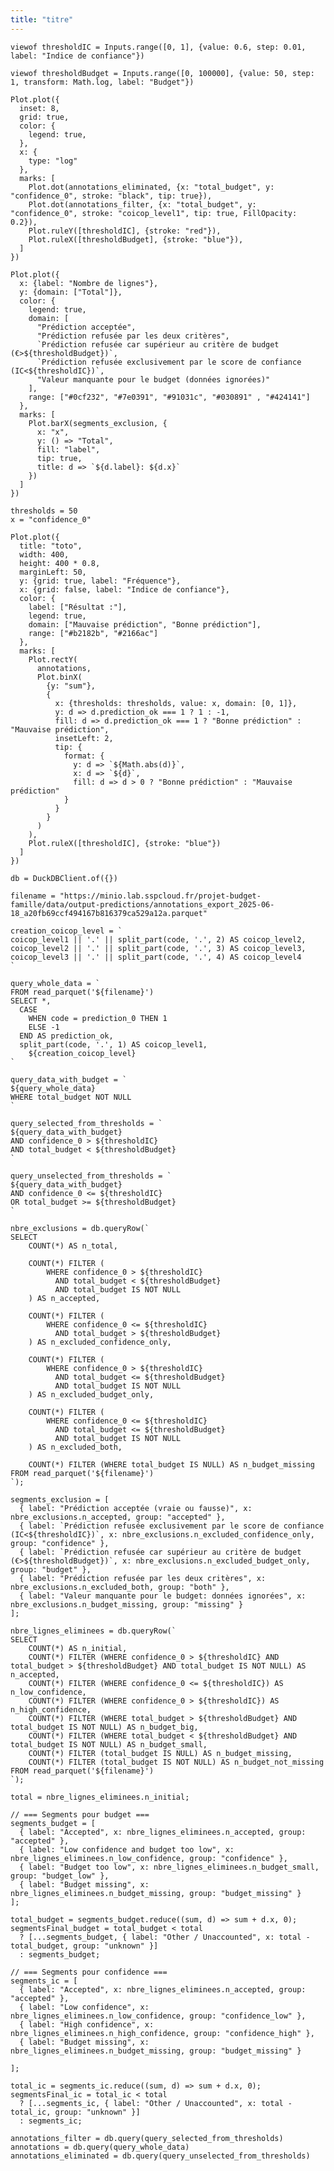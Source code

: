 ```yaml
---
title: "titre"
---
```



```ojs
viewof thresholdIC = Inputs.range([0, 1], {value: 0.6, step: 0.01, label: "Indice de confiance"})
```

```ojs
viewof thresholdBudget = Inputs.range([0, 100000], {value: 50, step: 1, transform: Math.log, label: "Budget"})
```

```ojs
Plot.plot({
  inset: 8,
  grid: true,
  color: {
    legend: true,
  },
  x: {
    type: "log"
  },
  marks: [
    Plot.dot(annotations_eliminated, {x: "total_budget", y: "confidence_0", stroke: "black", tip: true}),
    Plot.dot(annotations_filter, {x: "total_budget", y: "confidence_0", stroke: "coicop_level1", tip: true, FillOpacity: 0.2}),
    Plot.ruleY([thresholdIC], {stroke: "red"}),
    Plot.ruleX([thresholdBudget], {stroke: "blue"}),
  ]
})
```

```ojs
Plot.plot({
  x: {label: "Nombre de lignes"},
  y: {domain: ["Total"]},
  color: {
    legend: true,
    domain: [
      "Prédiction acceptée",
      "Prédiction refusée par les deux critères",
      `Prédiction refusée car supérieur au critère de budget (€>${thresholdBudget})`,
      `Prédiction refusée exclusivement par le score de confiance (IC<${thresholdIC})`,
      "Valeur manquante pour le budget (données ignorées)"
    ],
    range: ["#0cf232", "#7e0391", "#91031c", "#030891" , "#424141"]
  },
  marks: [
    Plot.barX(segments_exclusion, {
      x: "x",
      y: () => "Total",
      fill: "label",
      tip: true,
      title: d => `${d.label}: ${d.x}`
    })
  ]
})
```


```ojs
thresholds = 50
x = "confidence_0"
```

```ojs
Plot.plot({
  title: "toto",
  width: 400,
  height: 400 * 0.8,
  marginLeft: 50,
  y: {grid: true, label: "Fréquence"},
  x: {grid: false, label: "Indice de confiance"},
  color: {
    label: ["Résultat :"],
    legend: true,
    domain: ["Mauvaise prédiction", "Bonne prédiction"],
    range: ["#b2182b", "#2166ac"]
  },
  marks: [
    Plot.rectY(
      annotations,
      Plot.binX(
        {y: "sum"},
        {
          x: {thresholds: thresholds, value: x, domain: [0, 1]},
          y: d => d.prediction_ok === 1 ? 1 : -1,
          fill: d => d.prediction_ok === 1 ? "Bonne prédiction" : "Mauvaise prédiction",
          insetLeft: 2,
          tip: {
            format: {
              y: d => `${Math.abs(d)}`,
              x: d => `${d}`,
              fill: d => d > 0 ? "Bonne prédiction" : "Mauvaise prédiction"
            }
          }
        }
      )
    ),
    Plot.ruleX([thresholdIC], {stroke: "blue"})
  ]
})
```

<!-----
------>

```ojs
db = DuckDBClient.of({})
```

```ojs
filename = "https://minio.lab.sspcloud.fr/projet-budget-famille/data/output-predictions/annotations_export_2025-06-18_a20fb69ccf494167b816379ca529a12a.parquet"
```

```ojs
creation_coicop_level = `
coicop_level1 || '.' || split_part(code, '.', 2) AS coicop_level2,
coicop_level2 || '.' || split_part(code, '.', 3) AS coicop_level3,
coicop_level3 || '.' || split_part(code, '.', 4) AS coicop_level4
`
```

```ojs
query_whole_data = `
FROM read_parquet('${filename}')
SELECT *,
  CASE
    WHEN code = prediction_0 THEN 1
    ELSE -1
  END AS prediction_ok,
  split_part(code, '.', 1) AS coicop_level1,
    ${creation_coicop_level}
`
```

```ojs
query_data_with_budget = `
${query_whole_data}
WHERE total_budget NOT NULL
`
```

```ojs
query_selected_from_thresholds = `
${query_data_with_budget}
AND confidence_0 > ${thresholdIC}
AND total_budget < ${thresholdBudget}
`
```

```ojs
query_unselected_from_thresholds = `
${query_data_with_budget}
AND confidence_0 <= ${thresholdIC}
OR total_budget >= ${thresholdBudget}
`
```


```ojs
nbre_exclusions = db.queryRow(`
SELECT
    COUNT(*) AS n_total,

    COUNT(*) FILTER (
        WHERE confidence_0 > ${thresholdIC}
          AND total_budget < ${thresholdBudget}
          AND total_budget IS NOT NULL
    ) AS n_accepted,

    COUNT(*) FILTER (
        WHERE confidence_0 <= ${thresholdIC}
          AND total_budget > ${thresholdBudget}
    ) AS n_excluded_confidence_only,

    COUNT(*) FILTER (
        WHERE confidence_0 > ${thresholdIC}
          AND total_budget <= ${thresholdBudget}
          AND total_budget IS NOT NULL
    ) AS n_excluded_budget_only,

    COUNT(*) FILTER (
        WHERE confidence_0 <= ${thresholdIC}
          AND total_budget <= ${thresholdBudget}
          AND total_budget IS NOT NULL
    ) AS n_excluded_both,

    COUNT(*) FILTER (WHERE total_budget IS NULL) AS n_budget_missing
FROM read_parquet('${filename}')
`);
```

```ojs
segments_exclusion = [
  { label: "Prédiction acceptée (vraie ou fausse)", x: nbre_exclusions.n_accepted, group: "accepted" },
  { label: `Prédiction refusée exclusivement par le score de confiance (IC<${thresholdIC})`, x: nbre_exclusions.n_excluded_confidence_only, group: "confidence" },
  { label: `Prédiction refusée car supérieur au critère de budget (€>${thresholdBudget})`, x: nbre_exclusions.n_excluded_budget_only, group: "budget" },
  { label: "Prédiction refusée par les deux critères", x: nbre_exclusions.n_excluded_both, group: "both" },
  { label: "Valeur manquante pour le budget: données ignorées", x: nbre_exclusions.n_budget_missing, group: "missing" }
];
```

```ojs
nbre_lignes_eliminees = db.queryRow(`
SELECT
    COUNT(*) AS n_initial,
    COUNT(*) FILTER (WHERE confidence_0 > ${thresholdIC} AND total_budget > ${thresholdBudget} AND total_budget IS NOT NULL) AS n_accepted,
    COUNT(*) FILTER (WHERE confidence_0 <= ${thresholdIC}) AS n_low_confidence,
    COUNT(*) FILTER (WHERE confidence_0 > ${thresholdIC}) AS n_high_confidence,
    COUNT(*) FILTER (WHERE total_budget > ${thresholdBudget} AND total_budget IS NOT NULL) AS n_budget_big,
    COUNT(*) FILTER (WHERE total_budget < ${thresholdBudget} AND total_budget IS NOT NULL) AS n_budget_small,
    COUNT(*) FILTER (total_budget IS NULL) AS n_budget_missing,
    COUNT(*) FILTER (total_budget IS NOT NULL) AS n_budget_not_missing
FROM read_parquet('${filename}')
`);
```

<!-------------------
Data pour barplot
-------------------->

```ojs
total = nbre_lignes_eliminees.n_initial;

// === Segments pour budget ===
segments_budget = [
  { label: "Accepted", x: nbre_lignes_eliminees.n_accepted, group: "accepted" },
  { label: "Low confidence and budget too low", x: nbre_lignes_eliminees.n_low_confidence, group: "confidence" },
  { label: "Budget too low", x: nbre_lignes_eliminees.n_budget_small, group: "budget_low" },
  { label: "Budget missing", x: nbre_lignes_eliminees.n_budget_missing, group: "budget_missing" }
];

total_budget = segments_budget.reduce((sum, d) => sum + d.x, 0);
segmentsFinal_budget = total_budget < total
  ? [...segments_budget, { label: "Other / Unaccounted", x: total - total_budget, group: "unknown" }]
  : segments_budget;

// === Segments pour confidence ===
segments_ic = [
  { label: "Accepted", x: nbre_lignes_eliminees.n_accepted, group: "accepted" },
  { label: "Low confidence", x: nbre_lignes_eliminees.n_low_confidence, group: "confidence_low" },
  { label: "High confidence", x: nbre_lignes_eliminees.n_high_confidence, group: "confidence_high" },
  { label: "Budget missing", x: nbre_lignes_eliminees.n_budget_missing, group: "budget_missing" }

];

total_ic = segments_ic.reduce((sum, d) => sum + d.x, 0);
segmentsFinal_ic = total_ic < total
  ? [...segments_ic, { label: "Other / Unaccounted", x: total - total_ic, group: "unknown" }]
  : segments_ic;
```


```ojs
annotations_filter = db.query(query_selected_from_thresholds)
annotations = db.query(query_whole_data)
annotations_eliminated = db.query(query_unselected_from_thresholds)
```
